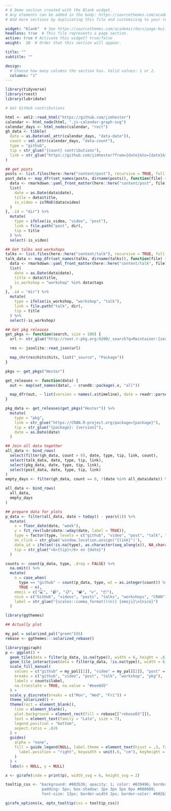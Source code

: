 ```yaml
---
# A Demo section created with the Blank widget.
# Any elements can be added in the body: https://sourcethemes.com/academic/docs/writing-markdown-latex/
# Add more sections by duplicating this file and customizing to your requirements.

widget: "blank"  # See https://sourcethemes.com/academic/docs/page-builder/
headless: true  # This file represents a page section.
active: true # Activate this widget? true/false
weight:  20  # Order that this section will appear.

title: ""
subtitle: ""

design:
  # Choose how many columns the section has. Valid values: 1 or 2.
  columns: "1"
---
```


```r
library(tidyverse)
library(rvest)
library(lubridate)
```

```r
# Get GitHub contributions

html <- xml2::read_html("https://github.com/jimhester")
calendar <- html_node(html, ".js-calendar-graph-svg")
calendar_days <- html_nodes(calendar, "rect")
gh_data <- tibble(
  date = as.Date(xml_attr(calendar_days, "data-date")),
  count = xml_attr(calendar_days, "data-count"),
  type = "github",
  tip = str_glue("{count} contributions"),
  link = str_glue("https://github.com/jimhester?from={date}&to={date}&tab=overview")
)
```

```r
## get posts
posts <- list.files(here::here("content/post"), recursive = TRUE, full.names = FALSE, pattern = "^index[.]R?md")
post_data <- map_dfr(set_names(posts, dirname(posts)), function(file) {
  data <- rmarkdown::yaml_front_matter(here::here("content/post", file))
  list(
    date = as.Date(data$date),
    title = data$title,
    is_video = isTRUE(data$video)
  )
}, .id = "dir") %>%
  mutate(
    type = ifelse(is_video, "video", "post"),
    link = file.path("post", dir),
    tip = title
  ) %>%
  select(-is_video)
```

```r
## Get talks and workshops
talks <- list.files(here::here("content/talk"), recursive = TRUE, full.names = FALSE, pattern = "^index[.]md")
talk_data <- map_dfr(set_names(talks, dirname(talks)), function(file) {
  data <- rmarkdown::yaml_front_matter(here::here("content/talk", file))
  list(
    date = as.Date(data$date),
    title = data$title,
    is_workshop = "workshop" %in% data$tags
  )
}, .id = "dir") %>%
  mutate(
    type = ifelse(is_workshop, "workshop", "talk"),
    link = file.path("talk", dir),
    tip = title
  ) %>%
  select(-is_workshop)
```

```r
## Get pkg releases
get_pkgs <- function(search, size = 100) {
  url <- str_glue("http://seer.r-pkg.org:9200/_search?q=Maintainer:{search}&size={size}")

  res <- jsonlite::read_json(url)

  map_chr(res$hits$hits, list("_source", "Package"))
}

pkgs <- get_pkgs("Hester")

get_releases <- function(data) {
  out <- map(set_names(data), ~ crandb::package(.x, "all"))

  map_dfr(out, ~ list(version = names(.x$timeline), date = readr::parse_datetime(map_chr(.x$timeline, function(y) y %||% NA_character_))), .id = "package")
}

pkg_data <- get_releases(get_pkgs("Hester")) %>%
  mutate(
    type = "pkg",
    link = str_glue("https://CRAN.R-project.org/package={package}"),
    tip = str_glue("{package}: {version}"),
    date = as.Date(date)
  )
```

```r
## Join all data together
all_data <- bind_rows(
  select(filter(gh_data, count > 0), date, type, tip, link, count),
  select(talk_data, date, type, tip, link),
  select(pkg_data, date, type, tip, link),
  select(post_data, date, type, tip, link)
)
empty_days <- filter(gh_data, count == 0, !(date %in% all_data$date)) %>% mutate(type = NA) %>% select(date, type)

all_data <- bind_rows(
  all_data,
  empty_days
)
```

```r
## prepare data for plots
p_data <- filter(all_data, date > today() - years(1)) %>%
  mutate(
    x = floor_date(date, "week"),
    y = fct_rev(lubridate::wday(date, label = TRUE)),
    type = factor(type, levels = c("github", "video", "post", "talk", "workshop", "pkg")),
    on_click = str_glue('window.location.assign("{link}")'),
    data_id = ifelse(!is.na(type), as.character(seq_along(x)), NA_character_),
    tip = str_glue("<b>{tip}</b> on {date}")
  )

counts <- count(p_data, type, .drop = FALSE) %>%
  na.omit() %>%
  mutate(
    n = case_when(
      type == "github" ~ count(p_data, type, wt = as.integer(count)) %>% pull(),
      TRUE ~ n),
    emoji = c("💻", "📹", "📋", "📽", "⚒", "📦"),
    nice = c("GitHub", "videos", "posts", "talks", "workshops", "CRAN"),
    label = str_glue("{scales::comma_format()(n)} {emoji}\n{nice}")
  )

library(ggthemes)
```

```r
## Actually plot

my_pal = solarized_pal("green")(6)
rebase <- ggthemes:::solarized_rebase()

library(ggiraph)
p <- ggplot() +
  geom_tile(data = filter(p_data, is.na(type)), width = 6, height = .8, aes(x, y, fill = type)) +
  geom_tile_interactive(data = filter(p_data, !is.na(type)), width = 6, height = .8, aes(x, y, fill = type, alpha = log(as.numeric(count)), tooltip = tip, onclick = on_click, data_id = data_id)) +
  scale_fill_manual(
    values = c("github" = my_pal[[1]], "video" = my_pal[[2]], "post" = my_pal[[3]], "talk" = my_pal[[4]], workshop = my_pal[[5]], pkg = my_pal[[6]]),
    breaks = c("github", "video", "post", "talk", "workshop", "pkg"),
    labels = counts$label,
    na.translate = TRUE, na.value = "#eee8d5"
  ) +
  scale_y_discrete(breaks = c("Mon", "Wed", "Fri")) +
  theme_solarized() +
  theme(rect = element_blank(),
    line = element_blank(),
    plot.background = element_rect(fill = rebase[["rebase03"]]),
    text = element_text(family = "Lato", size = 7),
    legend.position = "bottom",
    aspect.ratio = .8/6
  ) +
  guides(
    alpha = "none",
    fill = guide_legend(NULL, label.theme = element_text(hjust = .3, family = "Lato", size = 7),
      label.position = "right", keywidth = unit(.6, "cm"), keyheight = unit(.25, "cm")
    )
  ) +
  labs(x = NULL, y = NULL)

x <- girafe(code = print(p), width_svg = 6, height_svg = 2)

tooltip_css <- "background: #002b36; opacity: 1; color: #839496; border-radius: 5px; 
                padding: 5px; box-shadow: 3px 3px 5px 0px #888888;
                font-size: 12px; border-width 2px; border-color: #002b36;"

girafe_options(x, opts_tooltip(css = tooltip_css))
```
